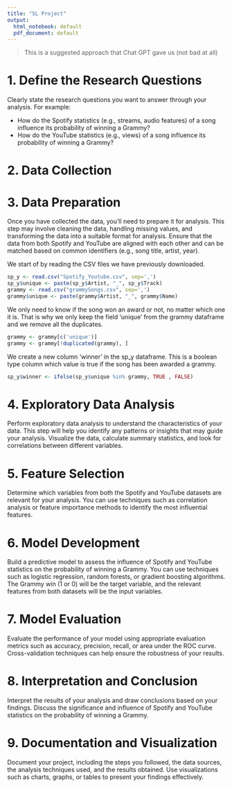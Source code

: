 ```yaml
---
title: "SL Project"
output:
  html_notebook: default
  pdf_document: default
---
```


>This is a suggested approach that Chat GPT gave us (not bad at all)

# 1. Define the Research Questions

Clearly state the research questions you want to answer through your analysis. For example:

* How do the Spotify statistics (e.g., streams, audio features) of a song influence its probability of winning a Grammy?
* How do the YouTube statistics (e.g., views) of a song influence its probability of winning a Grammy?

# 2. Data Collection

# 3. Data Preparation

Once you have collected the data, you'll need to prepare it for analysis. This step may involve cleaning the data, handling missing values, and transforming the data into a suitable format for analysis. Ensure that the data from both Spotify and YouTube are aligned with each other and can be matched based on common identifiers (e.g., song title, artist, year).

We start of by reading the CSV files we have previously downloaded.

```r
sp_y <- read.csv("Spotify_Youtube.csv", sep=',')
sp_y$unique <- paste(sp_y$Artist, "_", sp_y$Track)
grammy <- read.csv("grammySongs.csv", sep=',')
grammy$unique <- paste(grammy$Artist, "_", grammy$Name)
```

We only need to know if the song won an award or not, no matter which one it is. That is why we only keep the field 'unique' from the grammy dataframe and we remove all the duplicates.

```r
grammy <- grammy[c('unique')]
grammy <- grammy[!duplicated(grammy), ]
```

We create a new column 'winner' in the sp_y dataframe. This is a boolean type column which value is true if the song has been awarded a grammy.

```r
sp_y$winner <- ifelse(sp_y$unique %in% grammy, TRUE , FALSE)
```

# 4. Exploratory Data Analysis

Perform exploratory data analysis to understand the characteristics of your data. This step will help you identify any patterns or insights that may guide your analysis. Visualize the data, calculate summary statistics, and look for correlations between different variables.

# 5. Feature Selection

Determine which variables from both the Spotify and YouTube datasets are relevant for your analysis. You can use techniques such as correlation analysis or feature importance methods to identify the most influential features.

# 6. Model Development

Build a predictive model to assess the influence of Spotify and YouTube statistics on the probability of winning a Grammy. You can use techniques such as logistic regression, random forests, or gradient boosting algorithms. The Grammy win (1 or 0) will be the target variable, and the relevant features from both datasets will be the input variables.

# 7. Model Evaluation

Evaluate the performance of your model using appropriate evaluation metrics such as accuracy, precision, recall, or area under the ROC curve. Cross-validation techniques can help ensure the robustness of your results.

# 8. Interpretation and Conclusion

Interpret the results of your analysis and draw conclusions based on your findings. Discuss the significance and influence of Spotify and YouTube statistics on the probability of winning a Grammy.

# 9. Documentation and Visualization

Document your project, including the steps you followed, the data sources, the analysis techniques used, and the results obtained. Use visualizations such as charts, graphs, or tables to present your findings effectively.